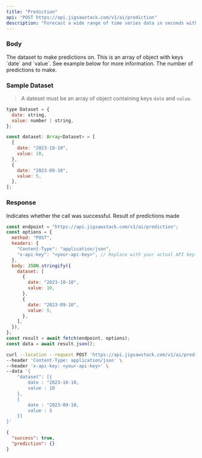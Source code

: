 ```yaml
---
title: "Prediction"
api: "POST https://api.jigsawstack.com/v1/ai/prediction"
description: "Forecast a wide range of time series data in seconds with one simple API and no data training."
---
```


### Body

<ParamField body="dataset" type="Array<object>" required>
  The dataset to make predictions on. This is an array of object with keys
  `date` and `value`. See example below for more information.
</ParamField>

<ParamField body="steps" type="number" default="5" initialValue="5">
  The number of predictions to make.
</ParamField>

### Sample Dataset

> A dateset must be an array of object containing keys `date` and `value`.

```javascript
type Dataset = {
  date: string,
  value: number | string,
};

const dataset: Array<Dataset> = [
  {
    date: "2023-10-10",
    value: 10,
  },
  {
    date: "2023-09-10",
    value: 5,
  },
];
```

<Snippet file="header.mdx" />

### Response

<ResponseField name="success" type="boolean">
  Indicates whether the call was successful.
</ResponseField>

<ResponseField name="prediction" type="array">
  Result of predictions made
</ResponseField>

<RequestExample>

```javascript Node.js
const endpoint = "https://api.jigsawstack.com/v1/ai/prediction";
const options = {
  method: "POST",
  headers: {
    "Content-Type": "application/json",
    "x-api-key": "<your-api-key>", // Replace with your actual API key.
  },
  body: JSON.stringify({
    dataset: [
      {
        date: "2023-10-10",
        value: 10,
      },
      {
        date: "2023-09-10",
        value: 5,
      },
    ],
  }),
};
const result = await fetch(endpoint, options);
const data = await result.json();
```

```bash cURL
curl --location --request POST 'https://api.jigsawstack.com/v1/ai/prediction' \
--header 'Content-Type: application/json' \
--header 'x-api-key: <your-api-key>' \
--data '{
    "dataset": [{
        date : "2023-10-10,
        value : 10
    },
    {
        date : "2023-09-10,
        value : 5
    }]
}'
```

</RequestExample>

<ResponseExample>

```json Response
{
  "success": true,
  "prediction": {}
}
```

</ResponseExample>
